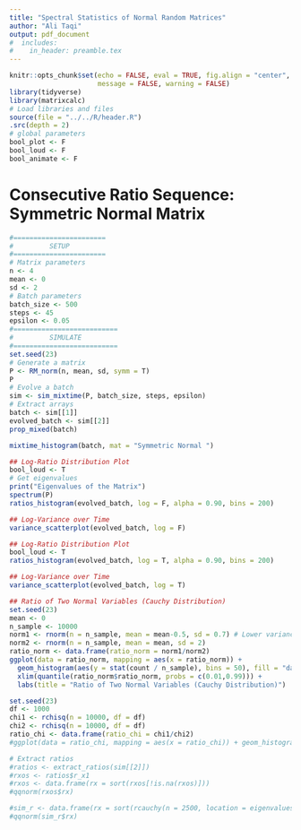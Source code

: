 ```yaml
---
title: "Spectral Statistics of Normal Random Matrices"
author: "Ali Taqi"
output: pdf_document
#  includes: 
#    in_header: preamble.tex
---
```


```r
knitr::opts_chunk$set(echo = FALSE, eval = TRUE, fig.align = "center", 
                      message = FALSE, warning = FALSE)
library(tidyverse)
library(matrixcalc)
# Load libraries and files
source(file = "../../R/header.R")
.src(depth = 2)
# global parameters
bool_plot <- F
bool_loud <- F
bool_animate <- F
```

# Consecutive Ratio Sequence: Symmetric Normal Matrix

```r
#=======================
#         SETUP 
#=======================
# Matrix parameters
n <- 4
mean <- 0
sd <- 2
# Batch parameters
batch_size <- 500
steps <- 45
epsilon <- 0.05
#==========================
#         SIMULATE 
#==========================
set.seed(23)
# Generate a matrix
P <- RM_norm(n, mean, sd, symm = T)
P
# Evolve a batch
sim <- sim_mixtime(P, batch_size, steps, epsilon)
# Extract arrays
batch <- sim[[1]]
evolved_batch <- sim[[2]]
prop_mixed(batch)
```

\medskip
\medskip
\medskip

```r
mixtime_histogram(batch, mat = "Symmetric Normal ")
```

\newpage

```r
## Log-Ratio Distribution Plot
bool_loud <- T
# Get eigenvalues
print("Eigenvalues of the Matrix")
spectrum(P)
ratios_histogram(evolved_batch, log = F, alpha = 0.90, bins = 200)
```

```r
## Log-Variance over Time
variance_scatterplot(evolved_batch, log = F)
```

\newpage

```r
## Log-Ratio Distribution Plot
bool_loud <- T
ratios_histogram(evolved_batch, log = T, alpha = 0.90, bins = 200)
```

```r
## Log-Variance over Time
variance_scatterplot(evolved_batch, log = T)
```

\newpage

```r
## Ratio of Two Normal Variables (Cauchy Distribution)
set.seed(23)
mean <- 0
n_sample <- 10000
norm1 <- rnorm(n = n_sample, mean = mean-0.5, sd = 0.7) # Lower variance
norm2 <- rnorm(n = n_sample, mean = mean, sd = 2)
ratio_norm <- data.frame(ratio_norm = norm1/norm2)
ggplot(data = ratio_norm, mapping = aes(x = ratio_norm)) + 
  geom_histogram(aes(y = stat(count / n_sample), bins = 50), fill = "darkorchid2") +
  xlim(quantile(ratio_norm$ratio_norm, probs = c(0.01,0.99))) +
  labs(title = "Ratio of Two Normal Variables (Cauchy Distribution)")
```

```r
set.seed(23)
df <- 1000
chi1 <- rchisq(n = 10000, df = df)
chi2 <- rchisq(n = 10000, df = df)
ratio_chi <- data.frame(ratio_chi = chi1/chi2)
#ggplot(data = ratio_chi, mapping = aes(x = ratio_chi)) + geom_histogram(bins = 100)
```

```r
# Extract ratios
#ratios <- extract_ratios(sim[[2]])
#rxos <- ratios$r_x1
#rxos <- data.frame(rx = sort(rxos[!is.na(rxos)]))
#qqnorm(rxos$rx)
```

```r
#sim_r <- data.frame(rx = sort(rcauchy(n = 2500, location = eigenvalues[1], scale = 2)))
#qqnorm(sim_r$rx)
```




